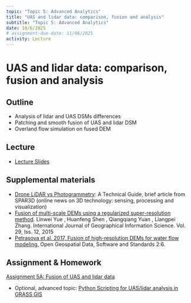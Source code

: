 ```yaml
---
topic: "Topic 5: Advanced Analytics"
title: "UAS and lidar data: comparison, fusion and analysis"
subtitle: "Topic 5: Advanced Analytics"
date: 10/6/2025
# assignment-due-date: 11/06/2025
activity: Lecture
---
```


# UAS and lidar data: comparison, fusion and analysis

## Outline
- Analysis of lidar and UAS DSMs differences
- Patching and smooth fusion of UAS and lidar DSM
- Overland flow simulation on fused DEM

## Lecture
- [Lecture Slides](lectures/lecture_5a.qmd)
<!-- - Lecture Recording: [Fall 2024]({{< var recordings.topic5.lecture5a >}}) (NCSU Only)
- In-Class Assignment Recording: [Fall 2024]({{< var recordings.topic5.assignment5a >}}) (NCSU Only) -->

## Supplemental materials
- [Drone LiDAR vs Photogrammetry](https://www.geoweeknews.com/news/drone-lidar-vs-photogrammetry-technical-guide): A Technical Guide, brief article from SPAR3D (online news on 3D technology: sensing, processing and visualization)
- [Fusion of multi-scale DEMs using a regularized super-resolution method](https://www-tandfonline-com.prox.lib.ncsu.edu/doi/full/10.1080/13658816.2015.1063639). Linwei Yue , Huanfeng Shen , Qiangqiang Yuan , Liangpei Zhang. International Journal of Geographical Information Science. Vol. 29, Iss. 12, 2015
- [Petrasova et al. 2017, Fusion of high-resolution DEMs for water flow modeling.](https://opengeospatialdata.springeropen.com/articles/10.1186/s40965-017-0019-2) Open Geospatial Data, Software and Standards 2:6.

## Assignment & Homework

[Assignment 5A: Fusion of UAS and lidar data](assignments/assignment_5a.qmd)

- Optional, advanced topic: [Python Scripting for UAS/lidar analysis in GRASS GIS](https://ncsu-geoforall-lab.github.io/uav-lidar-analytics-course/assignments/python.html)